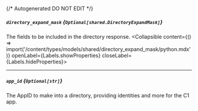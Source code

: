 {/* Autogenerated DO NOT EDIT  */}

##### `directory_expand_mask` *{`Optional[shared.DirectoryExpandMask]`}*
The fields to be included in the directory response.
<Collapsible content={() => import('/content/types/models/shared/directory_expand_mask/python.mdx')} openLabel={Labels.showProperties} closeLabel={Labels.hideProperties}>
</Collapsible>

---
##### `app_id` *{`Optional[str]`}*
The AppID to make into a directory, providing identities and more for the C1 app.


